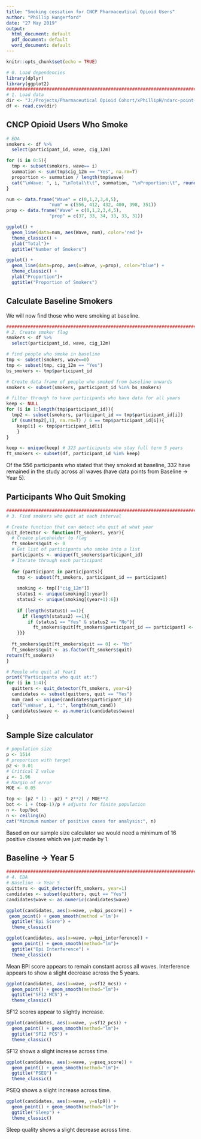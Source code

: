 ```yaml
---
title: "Smoking cessation for CNCP Pharmaceutical Opioid Users"
author: "Phillip Hungerford"
date: "27 May 2019"
output:
  html_document: default
  pdf_document: default
  word_document: default
---
```


```r
knitr::opts_chunk$set(echo = TRUE)
```

```r
# 0. Load dependencies
library(dplyr)
library(ggplot2)
################################################################################
# 1. Load data
dir <- "J:/Projects/Pharmaceutical Opioid Cohort/xPhillipH/ndarc-point-cleaning/0_data/processed/core.csv"
df <- read.csv(dir)
```

## CNCP Opioid Users Who Smoke
```r
# EDA
smokers <- df %>% 
  select(participant_id, wave, cig_12m)

for (i in 0:5){
  tmp <- subset(smokers, wave== i)
  summation <- sum(tmp$cig_12m == "Yes", na.rm=T)
  proportion <- summation / length(tmp$wave)
  cat("\nWave: ", i, "\nTotal\t\t", summation, "\nProportion:\t", round(proportion,2)*100, "%\n")
}

num <- data.frame("Wave" = c(0,1,2,3,4,5),
                "num" = c(556, 412, 432, 400, 398, 351))
prop <- data.frame("Wave" = c(0,1,2,3,4,5),
                "prop" = c(37, 33, 34, 33, 33, 31))

ggplot() +
  geom_line(data=num, aes(Wave, num), color='red')+
  theme_classic() +
  ylab("Total")+ 
  ggtitle("Number of Smokers")

ggplot() +
  geom_line(data=prop, aes(x=Wave, y=prop), color="blue") +
  theme_classic() + 
  ylab("Proportion")+
  ggtitle("Proportion of Smokers")
```

## Calculate Baseline Smokers
We will now find those who were smoking at baseline. 
```r
################################################################################
# 2. Create smoker flag
smokers <- df %>% 
  select(participant_id, wave, cig_12m)

# find people who smoke in baseline
tmp <- subset(smokers, wave==0)
tmp <- subset(tmp, cig_12m == "Yes")
bs_smokers <- tmp$participant_id

# Create data frame of people who smoked from baseline onwards
smokers <- subset(smokers, participant_id %in% bs_smokers)

# filter through to have participants who have data for all years
keep <- NULL
for (i in 1:length(tmp$participant_id)){
  tmp2 <- subset(smokers, participant_id == tmp$participant_id[i])
  if (sum(tmp2[,1], na.rm=T) / 6 == tmp$participant_id[i]){
    keep[i] <- tmp$participant_id[i]
    }
}

keep <- unique(keep) # 323 participants who stay full term 5 years
ft_smokers <- subset(df, participant_id %in% keep)
```
Of the 556 participants who stated that they smoked at baseline, 332 have remained in the study across all waves (have data points from Baseline -> Year 5). 

## Participants Who Quit Smoking
```r
################################################################################
# 3. Find smokers who quit at each interval 

# Create function that can detect who quit at what year 
quit_detector <- function(ft_smokers, year){
  # Create placeholder to flag
  ft_smokers$quit <- 0
  # Get list of participants who smoke into a list
  participants <- unique(ft_smokers$participant_id)
  # Iterate through each participant
  
  for (participant in participants){
    tmp <- subset(ft_smokers, participant_id == participant)
    
    smoking <- tmp[["cig_12m"]]
    status1 <- unique(smoking[1:year])
    status2 <- unique(smoking[(year+1):6])
    
    if (length(status1) ==1){
      if (length(status2) ==1){
        if (status1 == "Yes" & status2 == "No"){
          ft_smokers$quit[ft_smokers$participant_id == participant] <- "Yes"}
    }}}
  
  ft_smokers$quit[ft_smokers$quit == 0] <- "No"
  ft_smokers$quit <- as.factor(ft_smokers$quit)
return(ft_smokers)
}

# People who quit at Year1
print("Participants who quit at:")
for (i in 1:4){
  quitters <- quit_detector(ft_smokers, year=i)
  candidates <- subset(quitters, quit == "Yes")
  num_cand <- unique(candidates$participant_id)
  cat("\nWave", i, ":", length(num_cand))
  candidates$wave <- as.numeric(candidates$wave)
}

```

## Sample Size calculator
```r
# population size
p <- 1514
# proportion with target
p2 <- 0.01
# Critical Z value
z <- 1.96
# Margin of error
MOE <- 0.05

top <- (p2 * (1 - p2) * z**2) / MOE**2
bot <- 1 + (top-1)/p # adjusts for finite population
n <- top/bot
n <- ceiling(n)
cat("Minimum number of positive cases for analysis:", n)
```
Based on our sample size calculator we would need a minimum of 16 positive classes which we just made by 1. 

## Baseline -> Year 5
```r
################################################################################
# 4. EDA
# Baseline -> Year 5
quitters <- quit_detector(ft_smokers, year=1)
candidates <- subset(quitters, quit == "Yes")
candidates$wave <- as.numeric(candidates$wave)

ggplot(candidates, aes(x=wave, y=bpi_pscore)) +
 geom_point() + geom_smooth(method ='lm')+
  ggtitle("Bpi Score") + 
  theme_classic()

ggplot(candidates, aes(x=wave, y=bpi_interference)) +
  geom_point() + geom_smooth(method="lm")+
  ggtitle("Bpi Interference") + 
  theme_classic()

```

Mean BPI score appears to remain constant across all waves. Interference appears to show a slight decrease across the 5 years. 
```r
ggplot(candidates, aes(x=wave, y=sf12_mcs)) +
  geom_point() + geom_smooth(method="lm")+
  ggtitle("SF12 MCS") + 
  theme_classic()
```
SF12 scores appear to slightly increase.

```r
ggplot(candidates, aes(x=wave, y=sf12_pcs)) +
  geom_point() + geom_smooth(method="lm")+
  ggtitle("SF12 PCS") + 
  theme_classic()
```
SF12 shows a slight increase across time. 

```r
ggplot(candidates, aes(x=wave, y=pseq_score)) +
  geom_point() + geom_smooth(method="lm")+
  ggtitle("PSEQ") + 
  theme_classic()

```
PSEQ shows a slight increase across time.

```r
ggplot(candidates, aes(x=wave, y=slp9)) +
  geom_point() + geom_smooth(method="lm")+
  ggtitle("Sleep") + 
  theme_classic()
```
Sleep quality shows a slight decrease across time. 
